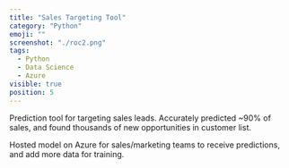 ```yaml
---
title: "Sales Targeting Tool"
category: "Python"
emoji: ""
screenshot: "./roc2.png"
tags:
  - Python
  - Data Science
  - Azure
visible: true
position: 5
---
```


Prediction tool for targeting sales leads. Accurately predicted ~90% of sales, and found thousands of new opportunities in customer list. 

Hosted model on Azure for sales/marketing teams to receive predictions, and add more data for training.  